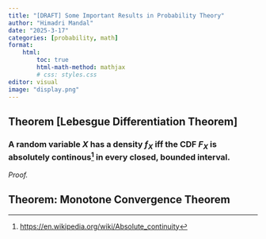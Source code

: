```yaml
---
title: "[DRAFT] Some Important Results in Probability Theory"
author: "Himadri Mandal"
date: "2025-3-17"
categories: [probability, math]
format: 
    html: 
        toc: true
        html-math-method: mathjax
        # css: styles.css
editor: visual
image: "display.png"
---
```


## Theorem \[Lebesgue Differentiation Theorem\]

### A random variable $X$ has a density $f_X$ iff the CDF $F_X$ is absolutely continous[^1] in every closed, bounded interval.

[^1]: <https://en.wikipedia.org/wiki/Absolute_continuity>

*Proof.*

## Theorem: Monotone Convergence Theorem